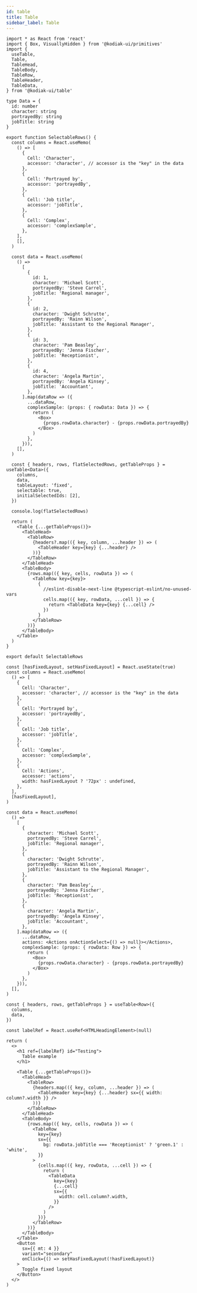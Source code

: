 ```yaml
---
id: table
title: Table
sidebar_label: Table
---
```


```tsx codesandbox=kodiak
import * as React from 'react'
import { Box, VisuallyHidden } from '@kodiak-ui/primitives'
import {
  useTable,
  Table,
  TableHead,
  TableBody,
  TableRow,
  TableHeader,
  TableData,
} from '@kodiak-ui/table'

type Data = {
  id: number
  character: string
  portrayedBy: string
  jobTitle: string
}

export function SelectableRows() {
  const columns = React.useMemo(
    () => [
      {
        Cell: 'Character',
        accessor: 'character', // accessor is the "key" in the data
      },
      {
        Cell: 'Portrayed by',
        accessor: 'portrayedBy',
      },
      {
        Cell: 'Job title',
        accessor: 'jobTitle',
      },
      {
        Cell: 'Complex',
        accessor: 'complexSample',
      },
    ],
    [],
  )

  const data = React.useMemo(
    () =>
      [
        {
          id: 1,
          character: 'Michael Scott',
          portrayedBy: 'Steve Carrel',
          jobTitle: 'Regional manager',
        },
        {
          id: 2,
          character: 'Dwight Schrutte',
          portrayedBy: 'Rainn Wilson',
          jobTitle: 'Assistant to the Regional Manager',
        },
        {
          id: 3,
          character: 'Pam Beasley',
          portrayedBy: 'Jenna Fischer',
          jobTitle: 'Receptionist',
        },
        {
          id: 4,
          character: 'Angela Martin',
          portrayedBy: 'Angela Kinsey',
          jobTitle: 'Accountant',
        },
      ].map(dataRow => ({
        ...dataRow,
        complexSample: (props: { rowData: Data }) => {
          return (
            <Box>
              {props.rowData.character} - {props.rowData.portrayedBy}
            </Box>
          )
        },
      })),
    [],
  )

  const { headers, rows, flatSelectedRows, getTableProps } = useTable<Data>({
    columns,
    data,
    tableLayout: 'fixed',
    selectable: true,
    initialSelectedIds: [2],
  })

  console.log(flatSelectedRows)

  return (
    <Table {...getTableProps()}>
      <TableHead>
        <TableRow>
          {headers?.map(({ key, column, ...header }) => (
            <TableHeader key={key} {...header} />
          ))}
        </TableRow>
      </TableHead>
      <TableBody>
        {rows.map(({ key, cells, rowData }) => (
          <TableRow key={key}>
            {
              //eslint-disable-next-line @typescript-eslint/no-unused-vars
              cells.map(({ key, rowData, ...cell }) => {
                return <TableData key={key} {...cell} />
              })
            }
          </TableRow>
        ))}
      </TableBody>
    </Table>
  )
}

export default SelectableRows

```

```tsx
const [hasFixedLayout, setHasFixedLayout] = React.useState(true)
const columns = React.useMemo(
  () => [
    {
      Cell: 'Character',
      accessor: 'character', // accessor is the "key" in the data
    },
    {
      Cell: 'Portrayed by',
      accessor: 'portrayedBy',
    },
    {
      Cell: 'Job title',
      accessor: 'jobTitle',
    },
    {
      Cell: 'Complex',
      accessor: 'complexSample',
    },
    {
      Cell: 'Actions',
      accessor: 'actions',
      width: hasFixedLayout ? '72px' : undefined,
    },
  ],
  [hasFixedLayout],
)

const data = React.useMemo(
  () =>
    [
      {
        character: 'Michael Scott',
        portrayedBy: 'Steve Carrel',
        jobTitle: 'Regional manager',
      },
      {
        character: 'Dwight Schrutte',
        portrayedBy: 'Rainn Wilson',
        jobTitle: 'Assistant to the Regional Manager',
      },
      {
        character: 'Pam Beasley',
        portrayedBy: 'Jenna Fischer',
        jobTitle: 'Receptionist',
      },
      {
        character: 'Angela Martin',
        portrayedBy: 'Angela Kinsey',
        jobTitle: 'Accountant',
      },
    ].map(dataRow => ({
      ...dataRow,
      actions: <Actions onActionSelect={() => null}></Actions>,
      complexSample: (props: { rowData: Row }) => {
        return (
          <Box>
            {props.rowData.character} - {props.rowData.portrayedBy}
          </Box>
        )
      },
    })),
  [],
)

const { headers, rows, getTableProps } = useTable<Row>({
  columns,
  data,
})

const labelRef = React.useRef<HTMLHeadingElement>(null)

return (
  <>
    <h1 ref={labelRef} id="Testing">
      Table example
    </h1>

    <Table {...getTableProps()}>
      <TableHead>
        <TableRow>
          {headers.map(({ key, column, ...header }) => (
            <TableHeader key={key} {...header} sx={{ width: column?.width }} />
          ))}
        </TableRow>
      </TableHead>
      <TableBody>
        {rows.map(({ key, cells, rowData }) => (
          <TableRow
            key={key}
            sx={{
              bg: rowData.jobTitle === 'Receptionist' ? 'green.1' : 'white',
            }}
          >
            {cells.map(({ key, rowData, ...cell }) => {
              return (
                <TableData
                  key={key}
                  {...cell}
                  sx={{
                    width: cell.column?.width,
                  }}
                />
              )
            })}
          </TableRow>
        ))}
      </TableBody>
    </Table>
    <Button
      sx={{ mt: 4 }}
      variant="secondary"
      onClick={() => setHasFixedLayout(!hasFixedLayout)}
    >
      Toggle fixed layout
    </Button>
  </>
)
```
